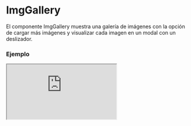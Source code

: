 # ImgGallery

El componente ImgGallery muestra una galería de imágenes con la opción de cargar más imágenes y visualizar cada imagen en un modal con un deslizador.


### Ejemplo

<Iframe minHeightIframe="30dvh" src="https://fenextjs-component-storybook.vercel.app/iframe.html?args=&id=img-imggallery--index&viewMode=story" />

### Importación

Para importar el componente ImgGallery, se puede hacer desde fenextjs

```tsx copy
import { ImgGallery } from "fenextjs";
```

### Parámetros

| Parámetro | Tipo | Requerido | Default | Descripcion |
| --------- | ---- | --------- | ------- | ----------- |
| imgs | ImgProps[] | sí |  | Lista de imágenes a mostrar en la galería. |
| buttonShowMoreImg | Omit\<ButtonProps, 'onClick'\> | no | \{ children: 'Show more pictures' \} | Propiedades del botón para mostrar más imágenes. |
| buttonHiddenMoreImg | Omit\<ButtonProps, 'onClick'\> | no | \{ children: 'Hidden pictures' \} | Propiedades del botón para ocultar imágenes adicionales. |
| loader | boolean | no | false | Indica si el componente está en estado de carga, mostrando un cargador en lugar de las imágenes. |
| nLoader | number | no | 5 | Número de elementos que mostrarán el loader mientras se cargan las imágenes. |
| className | string | no | '' | Clase CSS para personalizar el contenedor de la galería. |

### Storybook

Para ver el storybook del componente lo puede hacer con este [link](https://fenextjs-component-storybook.vercel.app/?path=/story/img-imggallery--index)

### Usos

- Galería básica

```tsx copy
<ImgGallery imgs={imageList} />
```

- Galería con botón personalizado

```tsx copy
<ImgGallery imgs={imageList} buttonShowMoreImg={{ children: "Ver más imágenes" }} />
```

- Galería en estado de carga

```tsx copy
<ImgGallery loader={true} nLoader={3} />
```

